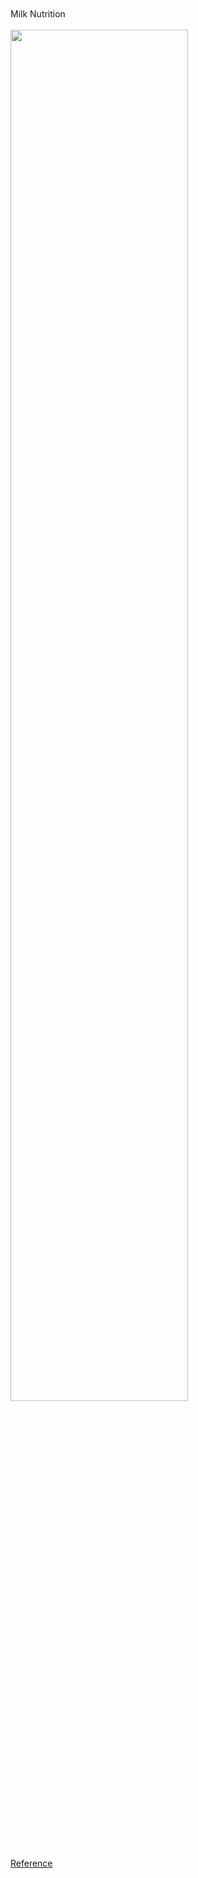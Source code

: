 

\
\
\
\
Milk Nutrition 
\
\
<img src="images/cow_index.jpg" style="width:75%">   
[Reference](https://theconversation.com/why-some-humans-developed-a-taste-for-milk-and-some-didnt-56084/)


